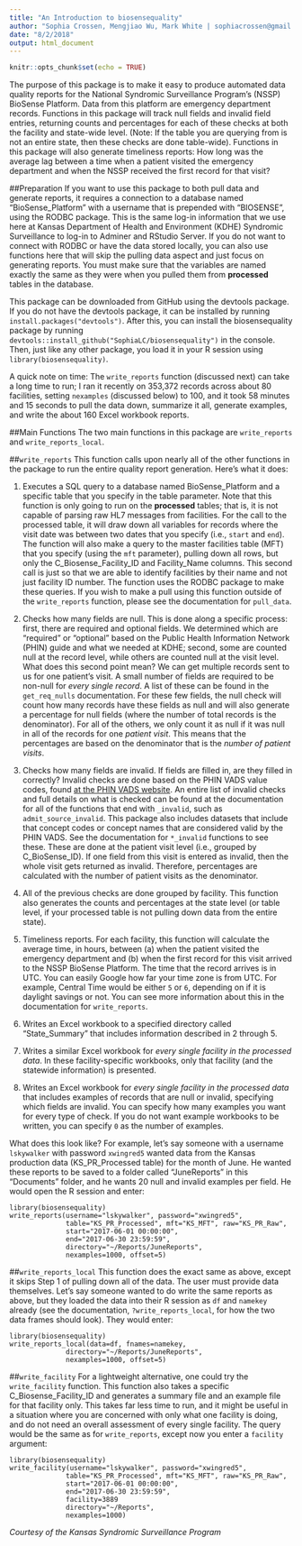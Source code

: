 ```yaml
---
title: "An Introduction to biosensequality"
author: "Sophia Crossen, Mengjiao Wu, Mark White | sophiacrossen@gmail.com"
date: "8/2/2018"
output: html_document
---
```


```r
knitr::opts_chunk$set(echo = TRUE)
```

The purpose of this package is to make it easy to produce automated data quality reports for the National Syndromic Surveillance Program’s (NSSP) BioSense Platform. Data from this platform are emergency department records. Functions in this package will track null fields and invalid field entries, returning counts and percentages for each of these checks at both the facility and state-wide level. (Note: If the table you are querying from is not an entire state, then these checks are done table-wide). Functions in this package will also generate timeliness reports: How long was the average lag between a time when a patient visited the emergency department and when the NSSP received the first record for that visit?

##Preparation
If you want to use this package to both pull data and generate reports, it requires a connection to a database named “BioSense_Platform” with a username that is prepended with “BIOSENSE\”, using the RODBC package. This is the same log-in information that we use here at Kansas Department of Health and Environment (KDHE) Syndromic Surveillance to log-in to Adminer and RStudio Server. If you do not want to connect with RODBC or have the data stored locally, you can also use functions here that will skip the pulling data aspect and just focus on generating reports. You must make sure that the variables are named exactly the same as they were when you pulled them from **processed** tables in the database.

This package can be downloaded from GitHub using the devtools package. If you do not have the devtools package, it can be installed by running ```install.packages("devtools")```. After this, you can install the biosensequality package by running  ```devtools::install_github("SophiaLC/biosensequality")``` in the console. Then, just like any other package, you load it in your R session using ```library(biosensequality)```.

A quick note on time: The ```write_reports``` function (discussed next) can take a long time to run; I ran it recently on 353,372 records across about 80 facilities, setting ```nexamples``` (discussed below) to 100, and it took 58 minutes and 15 seconds to pull the data down, summarize it all, generate examples, and write the about 160 Excel workbook reports.

##Main Functions
The two main functions in this package are ```write_reports``` and ```write_reports_local```.

##```write_reports```
This function calls upon nearly all of the other functions in the package to run the entire quality report generation. Here’s what it does:

1. Executes a SQL query to a database named BioSense_Platform and a specific table that you specify in the table parameter. Note that this function is only going to run on the **processed** tables; that is, it is not capable of parsing raw HL7 messages from facilities. For the call to the processed table, it will draw down all variables for records where the visit date was between two dates that you specify (i.e., ```start``` and  ```end```). The function will also make a query to the master facilities table (MFT) that you specify (using the ```mft``` parameter), pulling down all rows, but only the C_Biosense_Facility_ID and Facility_Name columns. This second call is just so that we are able to identify facilities by their name and not just facility ID number. The function uses the RODBC package to make these queries. If you wish to make a pull using this function outside of the ```write_reports``` function, please see the documentation for ```pull_data```.

2. Checks how many fields are null. This is done along a specific process: first, there are required and optional fields. We determined which are “required” or “optional” based on the Public Health Information Network (PHIN) guide and what we needed at KDHE; second, some are counted null at the record level, while others are counted null at the visit level. What does this second point mean? We can get multiple records sent to us for one patient’s visit. A small number of fields are required to be non-null for *every single record*. A list of these can be found in the ```get_req_nulls``` documentation. For these few fields, the null check will count how many records have these fields as null and will also generate a percentage for null fields (where the number of total records is the denominator). For all of the others, we only count it as null if it was null in all of the records for one *patient visit*. This means that the percentages are based on the denominator that is the *number of patient visits*.

3. Checks how many fields are invalid. If fields are filled in, are they filled in correctly? Invalid checks are done based on the PHIN VADS value codes, found [at the PHIN VADS website](https://phinvads.cdc.gov/vads/ViewView.action?name=Syndromic%20Surveillance). An entire list of invalid checks and full details on what is checked can be found at the documentation for all of the functions that end with ```_invalid```, such as ```admit_source_invalid```. This package also includes datasets that include that concept codes or concept names that are considered valid by the PHIN VADS. See the documentation for ```*_invalid``` functions to see these. These are done at the patient visit level (i.e., grouped by C_BioSense_ID). If one field from this visit is entered as invalid, then the whole visit gets returned as invalid. Therefore, percentages are calculated with the number of patient visits as the denominator.

4. All of the previous checks are done grouped by facility. This function also generates the counts and percentages at the state level (or table level, if your processed table is not pulling down data from the entire state).

5. Timeliness reports. For each facility, this function will calculate the average time, in hours, between (a) when the patient visited the emergency department and (b) when the first record for this visit arrived to the NSSP BioSense Platform. The time that the record arrives is in UTC. You can easily Google how far your time zone is from UTC. For example, Central Time would be either ```5``` or ```6```, depending on if it is daylight savings or not. You can see more information about this in the documentation for ```write_reports```.

6. Writes an Excel workbook to a specified directory called “State_Summary” that includes information described in 2 through 5.

7. Writes a similar Excel workbook for *every single facility in the processed data*. In these facility-specific workbooks, only that facility (and the statewide information) is presented.

8. Writes an Excel workbook for *every single facility in the processed data* that includes examples of records that are null or invalid, specifying which fields are invalid. You can specify how many examples you want for every type of check. If you do not want example workbooks to be written, you can specify ```0``` as the number of examples.

What does this look like? For example, let’s say someone with a username ```lskywalker``` with password ```xwingred5``` wanted data from the Kansas production data (KS_PR_Processed table) for the month of June. He wanted these reports to be saved to a folder called “JuneReports” in this “Documents” folder, and he wants 20 null and invalid examples per field. He would open the R session and enter:

```
library(biosensequality)
write_reports(username="lskywalker", password="xwingred5", 
              table="KS_PR_Processed", mft="KS_MFT", raw="KS_PR_Raw",
              start="2017-06-01 00:00:00", 
              end="2017-06-30 23:59:59",
              directory="~/Reports/JuneReports",
              nexamples=1000, offset=5)
```

##```write_reports_local```
This function does the exact same as above, except it skips Step 1 of pulling down all of the data. The user must provide data themselves. Let’s say someone wanted to do write the same reports as above, but they loaded the data into their R session as ```df``` and ```namekey``` already (see the documentation, ```?write_reports_local```, for how the two data frames should look). They would enter:

```
library(biosensequality)
write_reports_local(data=df, fnames=namekey,
              directory="~/Reports/JuneReports",
              nexamples=1000, offset=5)
```
              
##```write_facility```
For a lightweight alternative, one could try the ```write_facility``` function. This function also takes a specific C_Biosense_Facility_ID and generates a summary file and an example file for that facility only. This takes far less time to run, and it might be useful in a situation where you are concerned with only what one facility is doing, and do not need an overall assessment of every single facility. The query would be the same as for  ```write_reports```, except now you enter a ```facility``` argument:

```
library(biosensequality)
write_facility(username="lskywalker", password="xwingred5", 
              table="KS_PR_Processed", mft="KS_MFT", raw="KS_PR_Raw",
              start="2017-06-01 00:00:00", 
              end="2017-06-30 23:59:59",
              facility=3889
              directory="~/Reports",
              nexamples=1000)
```
  
  
  
  *Courtesy of the Kansas Syndromic Surveillance Program*


